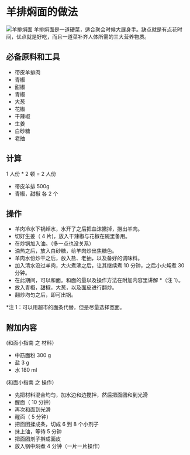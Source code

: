 # 羊排焖面的做法

![羊排焖面](./羊排焖面.jpg)
羊排焖面是一道硬菜，适合聚会时候大展身手。缺点就是有点花时间，优点就是好吃，而且一道菜补齐人体所需的三大营养物质。

## 必备原料和工具

- 带皮羊排肉
- 青椒
- 甜椒
- 青椒
- 大葱
- 花椒
- 干辣椒
- 生姜
- 白砂糖
- 老抽

## 计算

1 人份 * 2 顿 = 2 人份

- 带皮羊排 500g
- 青椒，甜椒 各 2 个

## 操作

- 羊肉冷水下锅焯水，水开了之后把血沫撇掉，捞出羊肉。
- 切好生姜（ 4 片)，放入干辣椒与花椒在碗里备用。
- 在炒锅加入油。（多一点也没关系）
- 油热之后，放入白砂糖，给羊肉炒出焦糖色。
- 羊肉水份炒干之后，放入盐、老抽，以及备好的调味料。
- 加入清水没过羊肉，大火煮沸之后，让其继续煮 10 分钟，之后小火炖煮 30 分钟。
- 在此期间，可以和面。和面的量以及操作方法在附加内容里讲解 *（注 1）。
- 放入青椒，甜椒，大葱，以及面皮进行翻炒。
- 翻炒均匀之后，即可出锅。

*注 1：可以用超市的面条代替，但是尽量选择宽面。

## 附加内容

(和面小指南 之 材料）

- 中筋面粉 300 g
- 盐 3 g
- 水 180 ml

(和面小指南 之 操作）

- 先把材料混合均匀，加水边和边搅拌，然后把面团和到光滑
- 醒面（ 10 分钟）
- 再次和面到光滑
- 醒面（ 5 分钟）
- 把面团揉成条，切成 6 到 8 个小剂子
- 抹上油，等待 5 分钟
- 把面团剂子擀成面皮
- 放入锅中焖煮 4 分钟（一片一片操作）


